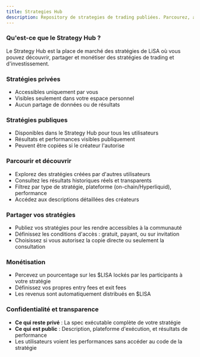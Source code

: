 ```yaml
---
title: Strategies Hub
description: Repository de strategies de trading publiées. Parcourez, analysez, et déployez les strategies créées par la communauté.
---
```


### Qu'est-ce que le Strategy Hub ?

Le Strategy Hub est la place de marché des stratégies de LiSA où vous pouvez découvrir, partager et monétiser des stratégies de trading et d'investissement.

### Stratégies privées
- Accessibles uniquement par vous
- Visibles seulement dans votre espace personnel
- Aucun partage de données ou de résultats

### Stratégies publiques
- Disponibles dans le Strategy Hub pour tous les utilisateurs
- Résultats et performances visibles publiquement
- Peuvent être copiées si le créateur l'autorise

### Parcourir et découvrir

- Explorez des stratégies créées par d'autres utilisateurs
- Consultez les résultats historiques réels et transparents
- Filtrez par type de stratégie, plateforme (on-chain/Hyperliquid), performance
- Accédez aux descriptions détaillées des créateurs

### Partager vos stratégies

- Publiez vos stratégies pour les rendre accessibles à la communauté
- Définissez les conditions d'accès : gratuit, payant, ou sur invitation
- Choisissez si vous autorisez la copie directe ou seulement la consultation

### Monétisation

- Percevez un pourcentage sur les $LISA lockés par les participants à votre stratégie
- Définissez vos propres entry fees et exit fees
- Les revenus sont automatiquement distribués en $LISA

### Confidentialité et transparence

- **Ce qui reste privé** : La spec exécutable complète de votre stratégie
- **Ce qui est public** : Description, plateforme d'exécution, et résultats de performance
- Les utilisateurs voient les performances sans accéder au code de la stratégie